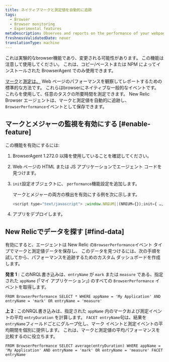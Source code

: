 ```yaml
---
title: ネイティブマークと測定値を自動的に追跡
tags:
  - Browser
  - Browser monitoring
  - Experimental features
metaDescription: Observes and reports on the performance of your webpages by automatically tracking native marks and measures.
freshnessValidatedDate: never
translationType: machine
---
```


<Callout variant="important">
  これは実験的なbrowser機能であり、変更される可能性があります。 この機能は注意して使用してください。 これは、コピー/ペーストまたは NPM によってインストールされた BrowserAgent でのみ使用できます。
</Callout>

[マーク](https://developer.mozilla.org/en-US/docs/Web/API/Performance/mark)と[測定は、](https://developer.mozilla.org/en-US/docs/Web/API/Performance/measure) Web ページのパフォーマンスを観察してレポートするための標準的な方法です。 これらはbrowserにネイティブな一般的なイベントです。 これらを使用して、任意のタスクの所要時間を測定できます。 New Relic Browser エージェントは、マークと測定値を自動的に追跡し、 `BrowserPerformance`イベントとして保存できます。

## マークとメジャーの監視を有効にする [#enable-feature]

この機能を有効にするには:

1. BrowserAgent 1.272.0 以降を使用していることを確認してください。

2. Web ページの HTML または JS アプリケーションでエージェント コードを見つけます。

3. `init`設定オブジェクトに、 `performance`機能設定を追加します。

   マークとメジャーの両方の検出を有効にする例を次に示します。

   ```js
   <script type="text/javascript"> ;window.NREUM||(NREUM={});init={ …, performance: {capture_marks: true, capture_measures: true} }:
   ```

4. アプリをデプロイします。

## New Relicでデータを探す [#find-data]

有効にすると、エージェントは New Relic の`BrowserPerformance`イベント タイプでマークと測定値データを保存し、 このデータを見つけるには、次の手順を試してから、パフォーマンスを追跡するためのカスタム ダッシュボードを作成します。

**発言 1** : このNRQL書き込みは、`entryName` が `mark` または `measure` である、指定された `appName` (「マイ アプリケーション」) のすべての `BrowserPerformance` イベントを取得します。

```nrql
FROM BrowserPerformance SELECT * WHERE appName = 'My Application' AND entryName = 'mark' OR entryName = 'measure'
```

**上 2** : このNRQL書き込みは、指定された `appName` 内のマークおよび測定イベントの平均 `entryDuration` を計算します。 `FACET entryName`句は、結果を`entryName`フィールドごとにグループ化し、マーク イベントと測定イベントの平均期間を個別に提供します。 これは、マークと測定値の平均パフォーマンスを比較するのに役立ちます。

```nrql
FROM BrowserPerformance SELECT average(entryDuration) WHERE appName = 'My Application' AND entryName = 'mark' OR entryName = 'measure' FACET entryName
```